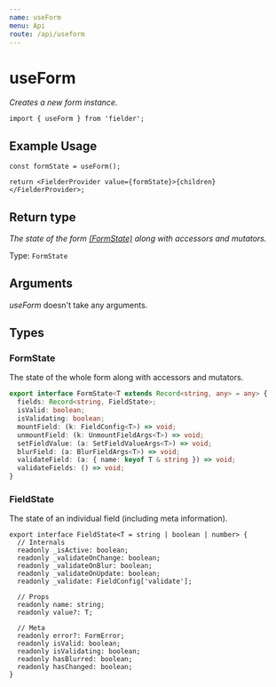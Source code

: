 ```yaml
---
name: useForm
menu: Api
route: /api/useform
---
```


# useForm

_Creates a new form instance._

```tsx
import { useForm } from 'fielder';
```

## Example Usage

```tsx
const formState = useForm();

return <FielderProvider value={formState}>{children}</FielderProvider>;
```

## Return type

_The state of the form [(FormState)](#formstate) along with accessors and mutators._

Type: `FormState`

## Arguments

_useForm_ doesn't take any arguments.

## Types

### FormState

The state of the whole form along with accessors and mutators.

```ts
export interface FormState<T extends Record<string, any> = any> {
  fields: Record<string, FieldState>;
  isValid: boolean;
  isValidating: boolean;
  mountField: (k: FieldConfig<T>) => void;
  unmountField: (k: UnmountFieldArgs<T>) => void;
  setFieldValue: (a: SetFieldValueArgs<T>) => void;
  blurField: (a: BlurFieldArgs<T>) => void;
  validateField: (a: { name: keyof T & string }) => void;
  validateFields: () => void;
}
```

### FieldState

The state of an individual field (including meta information).

```tsx
export interface FieldState<T = string | boolean | number> {
  // Internals
  readonly _isActive: boolean;
  readonly _validateOnChange: boolean;
  readonly _validateOnBlur: boolean;
  readonly _validateOnUpdate: boolean;
  readonly _validate: FieldConfig['validate'];

  // Props
  readonly name: string;
  readonly value?: T;

  // Meta
  readonly error?: FormError;
  readonly isValid: boolean;
  readonly isValidating: boolean;
  readonly hasBlurred: boolean;
  readonly hasChanged: boolean;
}
```
